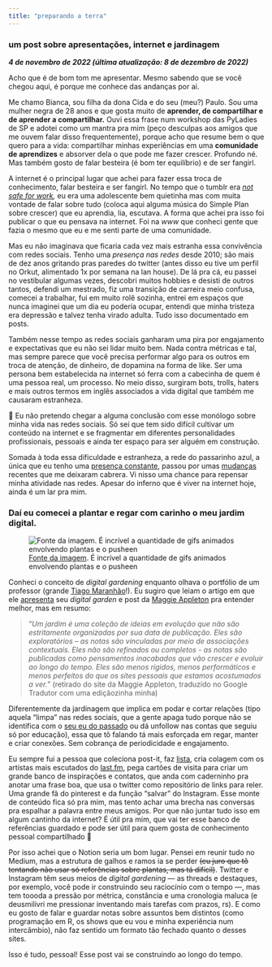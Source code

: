 ```yaml
---
title: "preparando a terra"
---
```


### um post sobre apresentações, internet e jardinagem

***4 de novembro de 2022 (última atualização: 8 de dezembro de 2022)***

Acho que é de bom tom me apresentar. Mesmo sabendo que se você chegou aqui, é porque me conhece das andanças por aí.

Me chamo Bianca, sou filha da dona Cida e do seu (meu?) Paulo. Sou uma mulher negra de 28 anos e que gosta muito de **aprender, de compartilhar e de aprender a compartilhar.** Ouvi essa frase num workshop das PyLadies de SP e adotei como um mantra pra mim (peço desculpas aos amigos que me ouvem falar disso frequentemente), porque acho que resume bem o que quero para a vida: compartilhar minhas experiências em uma **comunidade de aprendizes** e absorver dela o que pode me fazer crescer. Profundo né. Mas também gosto de falar besteira (é bom ter equilíbrio) e de ser fangirl.

A internet é o principal lugar que achei para fazer essa troca de conhecimento, falar besteira e ser fangirl. No tempo que o tumblr era [*not safe for work*](https://staff.tumblr.com/post/180758987165/a-better-more-positive-tumblr)*,* eu era uma adolescente bem quietinha mas com muita vontade de falar sobre tudo (coloca aqui alguma música do Simple Plan sobre crescer) que eu aprendia, lia, escutava. A forma que achei pra isso foi publicar o que eu pensava na internet. Foi na *www* que conheci gente que fazia o mesmo que eu e me senti parte de uma comunidade.

Mas eu não imaginava que ficaria cada vez mais estranha essa convivência com redes sociais. Tenho uma *presença nas redes* desde 2010; são mais de dez anos gritando pras paredes do twitter (antes disso eu tive um perfil no Orkut, alimentado 1x por semana na lan house). De lá pra cá, eu passei no vestibular algumas vezes, descobri muitos hobbies e desisti de outros tantos, defendi um mestrado, fiz uma transição de carreira meio confusa, comecei a trabalhar, fui em muito rolê sozinha, entrei em espaços que nunca imaginei que um dia eu poderia ocupar, entendi que minha tristeza era depressão e talvez tenha virado adulta. Tudo isso documentado em posts.

Também nesse tempo as redes sociais ganharam uma pira por engajamento e expectativas que eu não sei lidar muito bem. Nada contra métricas e tal, mas sempre parece que você precisa performar algo para os outros em troca de atenção, de dinheiro, de dopamina na forma de like. Ser uma persona bem estabelecida na internet só ferra com a cabecinha de quem é uma pessoa real, um processo. No meio disso, surgiram bots, trolls, haters e mais outros termos em inglês associados a vida digital que também me causaram estranheza.

::: {.callout-note appearance="simple"}
💭 Eu não pretendo chegar a alguma conclusão com esse monólogo sobre minha vida nas redes sociais. Só sei que tem sido difícil cultivar um conteúdo na internet e se fragmentar em diferentes personalidades profissionais, pessoais e ainda ter espaço para ser alguém em construção.
:::

Somada à toda essa dificuldade e estranheza, a rede do passarinho azul, a única que eu tenho uma [presença constante](https://twitter.com/biancamuniz__), passou por umas [mudanças](https://href.li/?https://nucleo.jor.br/curtas/2022-10-28-elon-musk-e-o-novo-dono-do-twitter/) recentes que me deixaram cabrera. Vi nisso uma chance para repensar minha atividade nas redes. Apesar do inferno que é viver na internet hoje, ainda é um lar pra mim.

### Daí eu comecei a plantar e regar com carinho o meu jardim digital.

![[Fonte da imagem](https://giphy.com/stickers/plant-pusheen-Y3ksQyRozoCYjMXBQc). É incrível a quantidade de gifs animados envolvendo plantas e o pusheen](https://media0.giphy.com/media/v1.Y2lkPTc5MGI3NjExYTZnMGRmYXhwb2x2cm1lMDF5NzN5a25vOW5taXZtd3k3c3dmbGV4ciZlcD12MV9pbnRlcm5hbF9naWZfYnlfaWQmY3Q9cw/Y3ksQyRozoCYjMXBQc/giphy.gif)

Conheci o conceito de *digital gardening* enquanto olhava o portfólio de um professor (grande [Tiago Maranhão](https://www.tiago.wtf/)!). Eu sugiro que leiam o artigo em que ele [apresenta](https://www.tiago.wtf/words/) seu *digital garden* e post da [Maggie Appleton](https://maggieappleton.com/garden-history) pra entender melhor, mas em resumo:

> “*Um jardim é uma coleção de ideias em evolução que não são estritamente organizadas por sua data de publicação. Eles são exploratórios – as notas são vinculadas por meio de associações contextuais. Eles não são refinados ou completos - as notas são publicadas como pensamentos inacabados que vão crescer e evoluir ao longo do tempo. Eles são menos rígidos, menos performáticos e menos perfeitos do que os sites pessoais que estamos acostumados a ver.*” (retirado do site da Maggie Appleton, traduzido no Google Tradutor com uma ediçãozinha minha)

Diferentemente da jardinagem que implica em podar e cortar relações (tipo aquela “limpa” nas redes sociais, que a gente apaga tudo porque não se identifica com o [seu eu do passado](https://media3.giphy.com/media/cNTZ2Ln1Q1ZZAODLbj/giphy.gif?cid=ecf05e47gl5vanhoq4n9041fq0461jn3g9ac2fqdax0f3kex&rid=giphy.gif&ct=g) ou dá unfollow nas contas que seguiu só por educação), essa que tô falando tá mais esforçada em regar, manter e criar conexões. Sem cobrança de periodicidade e engajamento.

Eu sempre fui a pessoa que coleciona post-it, faz [lista](https://listography.com/bianva), cria colagem com os artistas mais escutados do [last.fm](https://www.last.fm/pt/user/biancamuniz12), pega cartões de visita para criar um grande banco de inspirações e contatos, que anda com caderninho pra anotar uma frase boa, que usa o twitter como repositório de links para reler. Uma grande fã do pinterest e da função “salvar” do Instagram. Esse monte de conteúdo fica só pra mim, mas tento achar uma brecha nas conversas pra espalhar a palavra entre meus amigos. Por que não juntar tudo isso em algum cantinho da internet? É útil pra mim, que vai ter esse banco de referências guardado e pode ser útil para quem gosta de conhecimento pessoal compartilhado 🙂

Por isso achei que o Notion seria um bom lugar. Pensei em reunir tudo no Medium, mas a estrutura de galhos e ramos ia se perder ~~(eu juro que tô tentando não usar só referências sobre plantas, mas tá difícil)~~. Twitter e Instagram têm seus meios de *digital gardening* — as threads e destaques, por exemplo, você pode ir construindo seu raciocínio com o tempo —, mas tem toooda a pressão por métrica, constância e uma cronologia maluca (e deusmilivri me pressionar inventando mais tarefas com prazos, rs). E como eu gosto de falar e guardar notas sobre assuntos bem distintos (como programação em R, os shows que eu vou e minha experiência num intercâmbio), não faz sentido um formato tão fechado quanto o desses sites.

Isso é tudo, pessoal! Esse post vai se construindo ao longo do tempo.
